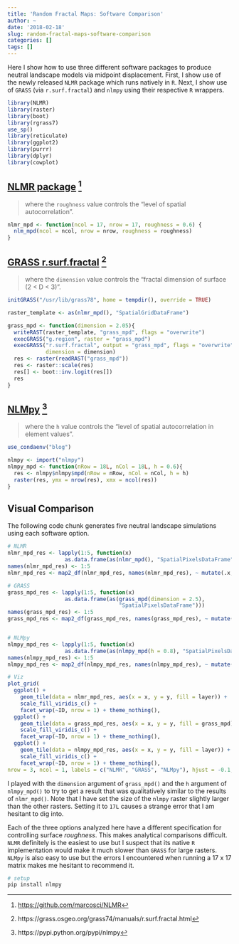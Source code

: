 ```yaml
---
title: 'Random Fractal Maps: Software Comparison'
author: ~
date: '2018-02-18'
slug: random-fractal-maps-software-comparison
categories: []
tags: []
---
```


Here I show how to use three different software packages to produce neutral landscape models via midpoint displacement. First, I show use of the newly released `NLMR` package which runs natively in `R`. Next, I show use of `GRASS` (via `r.surf.fractal`) and `nlmpy` using their respective `R` wrappers.

```r
library(NLMR)
library(raster)
library(boot)
library(rgrass7)
use_sp()
library(reticulate)
library(ggplot2)
library(purrr)
library(dplyr)
library(cowplot)
```

## [NLMR package](https://github.com/marcosci/NLMR) [^1] 

> where the `roughness` value controls the "level of spatial autocorrelation". 

```r
nlmr_mpd <- function(ncol = 17, nrow = 17, roughness = 0.6) {
  nlm_mpd(ncol = ncol, nrow = nrow, roughness = roughness)
}
```

## [GRASS r.surf.fractal](https://grass.osgeo.org/grass74/manuals/r.surf.fractal.html) [^2]

> where the `dimension` value controls the "fractal dimension of surface (2 < D < 3)".

```r
initGRASS("/usr/lib/grass78", home = tempdir(), override = TRUE)

raster_template <- as(nlmr_mpd(), "SpatialGridDataFrame")

grass_mpd <- function(dimension = 2.05){
  writeRAST(raster_template, "grass_mpd", flags = "overwrite")
  execGRASS("g.region", raster = "grass_mpd")
  execGRASS("r.surf.fractal", output = "grass_mpd", flags = "overwrite", 
            dimension = dimension)
  res <- raster(readRAST("grass_mpd"))
  res <- raster::scale(res)
  res[] <- boot::inv.logit(res[])
  res
}
```

## [NLMpy](https://pypi.python.org/pypi/nlmpy) [^3]

> where the `h` value controls the "level of spatial autocorrelation in element values".

```r
use_condaenv("blog")
```

```r
nlmpy <- import("nlmpy")
nlmpy_mpd <- function(nRow = 18L, nCol = 18L, h = 0.6){
  res <- nlmpy$nlmpy$mpd(nRow = nRow, nCol = nCol, h = h)
  raster(res, ymx = nrow(res), xmx = ncol(res))
}
```

## Visual Comparison

The following code chunk generates five neutral landscape simulations using each software option.

```r
# NLMR
nlmr_mpd_res <- lapply(1:5, function(x) 
                  as.data.frame(as(nlmr_mpd(), "SpatialPixelsDataFrame")))
names(nlmr_mpd_res) <- 1:5
nlmr_mpd_res <- map2_df(nlmr_mpd_res, names(nlmr_mpd_res), ~ mutate(.x, ID = .y))

# GRASS
grass_mpd_res <- lapply(1:5, function(x) 
                  as.data.frame(as(grass_mpd(dimension = 2.5),
                                   "SpatialPixelsDataFrame")))
names(grass_mpd_res) <- 1:5
grass_mpd_res <- map2_df(grass_mpd_res, names(grass_mpd_res), ~ mutate(.x, ID = .y))


# NLMpy
nlmpy_mpd_res <- lapply(1:5, function(x) 
                  as.data.frame(as(nlmpy_mpd(h = 0.8), "SpatialPixelsDataFrame")))
names(nlmpy_mpd_res) <- 1:5
nlmpy_mpd_res <- map2_df(nlmpy_mpd_res, names(nlmpy_mpd_res), ~ mutate(.x, ID = .y))

# Viz
plot_grid(
  ggplot() + 
    geom_tile(data = nlmr_mpd_res, aes(x = x, y = y, fill = layer)) + 
    scale_fill_viridis_c() + 
    facet_wrap(~ID, nrow = 1) + theme_nothing(),
  ggplot() + 
    geom_tile(data = grass_mpd_res, aes(x = x, y = y, fill = grass_mpd)) + 
    scale_fill_viridis_c() + 
    facet_wrap(~ID, nrow = 1) + theme_nothing(),
  ggplot() + 
    geom_tile(data = nlmpy_mpd_res, aes(x = x, y = y, fill = layer)) + 
    scale_fill_viridis_c() + 
    facet_wrap(~ID, nrow = 1) + theme_nothing(), 
nrow = 3, ncol = 1, labels = c("NLMR", "GRASS", "NLMpy"), hjust = -0.1, vjust = 2)
```

I played with the `dimension` argument of `grass_mpd()` and the `h` argument of `nlmpy_mpd()` to try to get a result that was qualitatively similar to the results of `nlmr_mpd()`. Note that I have set the size of the `nlmpy` raster slightly larger than the other rasters. Setting it to `17L` causes a strange error that I am hesitant to dig into. 

Each of the three options analyzed here have a different specification for controlling  surface _roughness_. This makes analytical comparisons difficult. `NLMR` definitely is the easiest to use but I suspect that its native `R` implementation would make it much slower than `GRASS` for large rasters. `NLMpy` is also easy to use but the errors I encountered when running a 17 x 17 matrix makes me hesitant to recommend it.

```bash
# setup
pip install nlmpy
```

[^1]: [https://github.com/marcosci/NLMR](https://github.com/marcosci/NLMR)
[^2]: https://grass.osgeo.org/grass74/manuals/r.surf.fractal.html
[^3]: https://pypi.python.org/pypi/nlmpy
